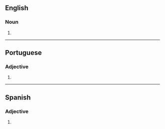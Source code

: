 ==English==

===Noun===
{{head|en|noun form}}

# {{plural of|en|bronco}}

----

==Portuguese==

===Adjective===
{{head|pt|adjective form}}

# {{adj form of|pt|bronco||m|p}}

----

==Spanish==

===Adjective===
{{head|es|adjective form}}

# {{adj form of|es|bronco||m|p}}